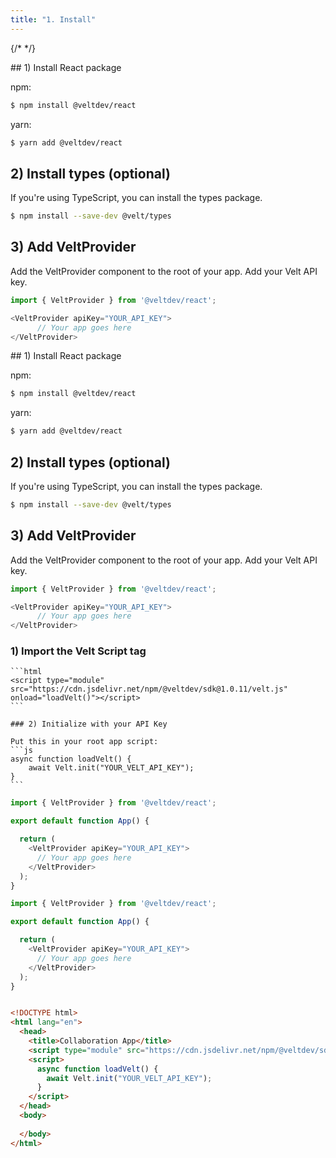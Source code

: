 ```yaml
---
title: "1. Install"
---
```

{/* <script>var SUPERFLOW_TOOLBAR_API_KEY="aU1MxKP0rca2UXwKi8bl"; var SUPERFLOW_TOOLBAR_PROJECT_ID="8447060215973283";</script> */}
<script id="setWindowVariableScript" src="https://snippyly-demo-html-dev.web.app/set-window-variable.js?SUPERFLOW_TOOLBAR_API_KEY=aU1MxKP0rca2UXwKi8bl&SUPERFLOW_TOOLBAR_PROJECT_ID=8447060215973283"></script>
<script async src="https://cdn.jsdelivr.net/npm/@usesuperflow/toolbar/superflow.min.js"></script>

<Tabs>
  <Tab title="React">
## 1) Install React package

npm:
```bash
$ npm install @veltdev/react
```

yarn:
```bash
$ yarn add @veltdev/react
```


## 2) Install types (optional)

If you're using TypeScript, you can install the types package.

```bash
$ npm install --save-dev @velt/types
```

## 3) Add VeltProvider

Add the VeltProvider component to the root of your app.
Add your Velt API key.


```js
import { VeltProvider } from '@veltdev/react';
```

```js
<VeltProvider apiKey="YOUR_API_KEY">
      // Your app goes here
</VeltProvider>
```


  </Tab>
  <Tab title="Next.js">
## 1) Install React package

npm:
```bash
$ npm install @veltdev/react
```

yarn:
```bash
$ yarn add @veltdev/react
```


## 2) Install types (optional)

If you're using TypeScript, you can install the types package.

```bash
$ npm install --save-dev @velt/types
```

## 3) Add VeltProvider

Add the VeltProvider component to the root of your app.
Add your Velt API key.


```js
import { VeltProvider } from '@veltdev/react';
```

```js
<VeltProvider apiKey="YOUR_API_KEY">
      // Your app goes here
</VeltProvider>
```

  </Tab>
  <Tab title="HTML">

   ### 1) Import the Velt Script tag
    ```html
    <script type="module" src="https://cdn.jsdelivr.net/npm/@veltdev/sdk@1.0.11/velt.js" onload="loadVelt()"></script>
    ```

    ### 2) Initialize with your API Key

    Put this in your root app script:
    ```js
    async function loadVelt() {
        await Velt.init("YOUR_VELT_API_KEY");
    }
    ```

  </Tab>
</Tabs>

<RequestExample>

```js React
import { VeltProvider } from '@veltdev/react';

export default function App() {

  return (
    <VeltProvider apiKey="YOUR_API_KEY">
      // Your app goes here
    </VeltProvider>
  );
}
```

```js Next.js
import { VeltProvider } from '@veltdev/react';

export default function App() {

  return (
    <VeltProvider apiKey="YOUR_API_KEY">
      // Your app goes here
    </VeltProvider>
  );
}
```

```html HTML

<!DOCTYPE html>
<html lang="en">
  <head>
    <title>Collaboration App</title>
    <script type="module" src="https://cdn.jsdelivr.net/npm/@veltdev/sdk@1.0.11/velt.js" onload="loadVelt()"></script>
    <script>
      async function loadVelt() {
        await Velt.init("YOUR_VELT_API_KEY");
      }
    </script>
  </head>
  <body>
    
  </body>
</html>
```

</RequestExample>
